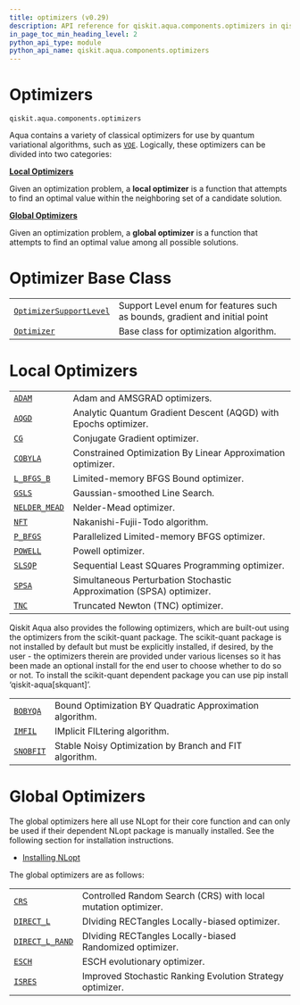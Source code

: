 ```yaml
---
title: optimizers (v0.29)
description: API reference for qiskit.aqua.components.optimizers in qiskit v0.29
in_page_toc_min_heading_level: 2
python_api_type: module
python_api_name: qiskit.aqua.components.optimizers
---
```


<span id="module-qiskit.aqua.components.optimizers" />

<span id="qiskit-aqua-components-optimizers" />

<span id="optimizers-qiskit-aqua-components-optimizers" />

# Optimizers

`qiskit.aqua.components.optimizers`

Aqua contains a variety of classical optimizers for use by quantum variational algorithms, such as [`VQE`](qiskit.aqua.algorithms.VQE "qiskit.aqua.algorithms.VQE"). Logically, these optimizers can be divided into two categories:

**[Local Optimizers](#local-optimizers)**

Given an optimization problem, a **local optimizer** is a function that attempts to find an optimal value within the neighboring set of a candidate solution.

**[Global Optimizers](#global-optimizers)**

Given an optimization problem, a **global optimizer** is a function that attempts to find an optimal value among all possible solutions.

# Optimizer Base Class

|                                                                                                                                              |                                                                            |
| -------------------------------------------------------------------------------------------------------------------------------------------- | -------------------------------------------------------------------------- |
| [`OptimizerSupportLevel`](qiskit.aqua.components.optimizers.OptimizerSupportLevel "qiskit.aqua.components.optimizers.OptimizerSupportLevel") | Support Level enum for features such as bounds, gradient and initial point |
| [`Optimizer`](qiskit.aqua.components.optimizers.Optimizer "qiskit.aqua.components.optimizers.Optimizer")                                     | Base class for optimization algorithm.                                     |

# Local Optimizers

|                                                                                                                |                                                                      |
| -------------------------------------------------------------------------------------------------------------- | -------------------------------------------------------------------- |
| [`ADAM`](qiskit.aqua.components.optimizers.ADAM "qiskit.aqua.components.optimizers.ADAM")                      | Adam and AMSGRAD optimizers.                                         |
| [`AQGD`](qiskit.aqua.components.optimizers.AQGD "qiskit.aqua.components.optimizers.AQGD")                      | Analytic Quantum Gradient Descent (AQGD) with Epochs optimizer.      |
| [`CG`](qiskit.aqua.components.optimizers.CG "qiskit.aqua.components.optimizers.CG")                            | Conjugate Gradient optimizer.                                        |
| [`COBYLA`](qiskit.aqua.components.optimizers.COBYLA "qiskit.aqua.components.optimizers.COBYLA")                | Constrained Optimization By Linear Approximation optimizer.          |
| [`L_BFGS_B`](qiskit.aqua.components.optimizers.L_BFGS_B "qiskit.aqua.components.optimizers.L_BFGS_B")          | Limited-memory BFGS Bound optimizer.                                 |
| [`GSLS`](qiskit.aqua.components.optimizers.GSLS "qiskit.aqua.components.optimizers.GSLS")                      | Gaussian-smoothed Line Search.                                       |
| [`NELDER_MEAD`](qiskit.aqua.components.optimizers.NELDER_MEAD "qiskit.aqua.components.optimizers.NELDER_MEAD") | Nelder-Mead optimizer.                                               |
| [`NFT`](qiskit.aqua.components.optimizers.NFT "qiskit.aqua.components.optimizers.NFT")                         | Nakanishi-Fujii-Todo algorithm.                                      |
| [`P_BFGS`](qiskit.aqua.components.optimizers.P_BFGS "qiskit.aqua.components.optimizers.P_BFGS")                | Parallelized Limited-memory BFGS optimizer.                          |
| [`POWELL`](qiskit.aqua.components.optimizers.POWELL "qiskit.aqua.components.optimizers.POWELL")                | Powell optimizer.                                                    |
| [`SLSQP`](qiskit.aqua.components.optimizers.SLSQP "qiskit.aqua.components.optimizers.SLSQP")                   | Sequential Least SQuares Programming optimizer.                      |
| [`SPSA`](qiskit.aqua.components.optimizers.SPSA "qiskit.aqua.components.optimizers.SPSA")                      | Simultaneous Perturbation Stochastic Approximation (SPSA) optimizer. |
| [`TNC`](qiskit.aqua.components.optimizers.TNC "qiskit.aqua.components.optimizers.TNC")                         | Truncated Newton (TNC) optimizer.                                    |

Qiskit Aqua also provides the following optimizers, which are built-out using the optimizers from the scikit-quant package. The scikit-quant package is not installed by default but must be explicitly installed, if desired, by the user - the optimizers therein are provided under various licenses so it has been made an optional install for the end user to choose whether to do so or not. To install the scikit-quant dependent package you can use pip install ‘qiskit-aqua\[skquant]’.

|                                                                                                    |                                                          |
| -------------------------------------------------------------------------------------------------- | -------------------------------------------------------- |
| [`BOBYQA`](qiskit.aqua.components.optimizers.BOBYQA "qiskit.aqua.components.optimizers.BOBYQA")    | Bound Optimization BY Quadratic Approximation algorithm. |
| [`IMFIL`](qiskit.aqua.components.optimizers.IMFIL "qiskit.aqua.components.optimizers.IMFIL")       | IMplicit FILtering algorithm.                            |
| [`SNOBFIT`](qiskit.aqua.components.optimizers.SNOBFIT "qiskit.aqua.components.optimizers.SNOBFIT") | Stable Noisy Optimization by Branch and FIT algorithm.   |

# Global Optimizers

The global optimizers here all use NLopt for their core function and can only be used if their dependent NLopt package is manually installed. See the following section for installation instructions.

*   [Installing NLopt](qiskit.aqua.components.optimizers.nlopts)

The global optimizers are as follows:

|                                                                                                                      |                                                               |
| -------------------------------------------------------------------------------------------------------------------- | ------------------------------------------------------------- |
| [`CRS`](qiskit.aqua.components.optimizers.CRS "qiskit.aqua.components.optimizers.CRS")                               | Controlled Random Search (CRS) with local mutation optimizer. |
| [`DIRECT_L`](qiskit.aqua.components.optimizers.DIRECT_L "qiskit.aqua.components.optimizers.DIRECT_L")                | DIviding RECTangles Locally-biased optimizer.                 |
| [`DIRECT_L_RAND`](qiskit.aqua.components.optimizers.DIRECT_L_RAND "qiskit.aqua.components.optimizers.DIRECT_L_RAND") | DIviding RECTangles Locally-biased Randomized optimizer.      |
| [`ESCH`](qiskit.aqua.components.optimizers.ESCH "qiskit.aqua.components.optimizers.ESCH")                            | ESCH evolutionary optimizer.                                  |
| [`ISRES`](qiskit.aqua.components.optimizers.ISRES "qiskit.aqua.components.optimizers.ISRES")                         | Improved Stochastic Ranking Evolution Strategy optimizer.     |

